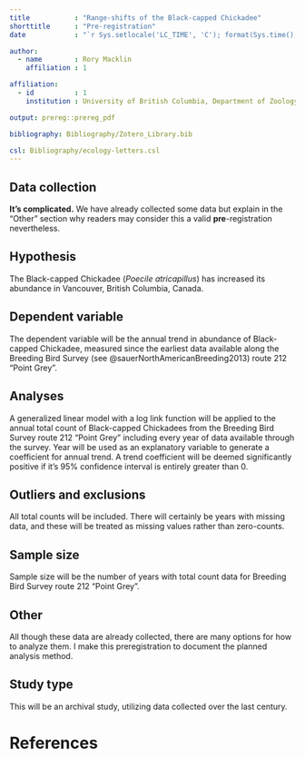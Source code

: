 ```yaml
---
title           : "Range-shifts of the Black-capped Chickadee"
shorttitle      : "Pre-registration"
date            : "`r Sys.setlocale('LC_TIME', 'C'); format(Sys.time(), '%d\\\\. %B %Y')`"

author: 
  - name        : Rory Macklin
    affiliation : 1

affiliation:
  - id          : 1
    institution : University of British Columbia, Department of Zoology

output: prereg::prereg_pdf

bibliography: Bibliography/Zotero_Library.bib

csl: Bibliography/ecology-letters.csl
---
```


<!-- To keep pre-registrations to a reasonable length for readers, we recommend answers fit within a single page .pdf document, roughly 3200 characters. Read more about this here: https://aspredicted.org/messages/why_limits.php -->

## Data collection

<!-- Have any data been collected for this study already? (Note: "Yes" is not an accepted answer.) -->

**It's complicated.** We have already collected some data but explain in the "Other" section why readers may consider this a valid **pre**-registration nevertheless.

## Hypothesis

<!-- What's the main question being asked or hypothesis being tested in this study? -->

The Black-capped Chickadee (*Poecile atricapillus*) has increased its abundance in Vancouver, British Columbia, Canada.

## Dependent variable

<!-- Describe the key dependent variable(s) specifying how they will be measured. -->

The dependent variable will be the annual trend in abundance of Black-capped Chickadee, measured since the earliest data available along the Breeding Bird Survey (see @sauerNorthAmericanBreeding2013) route 212 "Point Grey".

## Analyses

A generalized linear model with a log link function will be applied to the annual total count of Black-capped Chickadees from the Breeding Bird Survey route 212 "Point Grey" including every year of data available through the survey. Year will be used as an explanatory variable to generate a coefficient for annual trend. A trend coefficient will be deemed significantly positive if it's 95% confidence interval is entirely greater than 0.

## Outliers and exclusions

All total counts will be included. There will certainly be years with missing data, and these will be treated as missing values rather than zero-counts.

## Sample size

Sample size will be the number of years with total count data for Breeding Bird Survey route 212 "Point Grey".

## Other

All though these data are already collected, there are many options for how to analyze them. I make this preregistration to document the planned analysis method.

## Study type

This will be an archival study, utilizing data collected over the last century.

# References

## 

```{=tex}
\vspace{-2pc}
\setlength{\parindent}{-0.5in}
\setlength{\leftskip}{-1in}
\setlength{\parskip}{8pt}
```
\noindent
